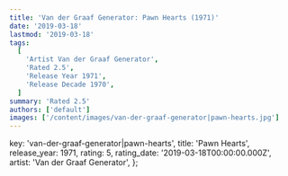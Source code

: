 ```yaml
---
title: 'Van der Graaf Generator: Pawn Hearts (1971)'
date: '2019-03-18'
lastmod: '2019-03-18'
tags:
  [
    'Artist Van der Graaf Generator',
    'Rated 2.5',
    'Release Year 1971',
    'Release Decade 1970',
  ]
summary: 'Rated 2.5'
authors: ['default']
images: ['/content/images/van-der-graaf-generator|pawn-hearts.jpg']
---
```


  key: 'van-der-graaf-generator|pawn-hearts',
  title: 'Pawn Hearts',
  release_year: 1971,
  rating: 5,
  rating_date: '2019-03-18T00:00:00.000Z',
  artist: 'Van der Graaf Generator',
};

<MusicRating data={data} />
